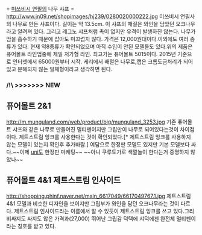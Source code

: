
{{{Insert non-formatted text here}}}= [[미쓰비시 연필]]의 나무 샤프 =
http://www.jn09.net/shopimages/hj239/0280020000222.jpg
미쓰비시 연필사의 나무로 만든 샤프이다. 길이는 약 13.5cm. 이 샤프의 재질은 와인을 담았던 오크나무라고 알려져 있다. 그리고 레그노 샤프처럼 촉이 없지만 유격이 발생하진 않는다. 나무가 땀을 흡수하기 때문에 잡아도 미끄럽지 않다. 가격은 12,000원대이다.이외에도 여러 종류가 있다. 현재 약8종류가 확인되었으며 아직 수입이 안된 모델들도 있다.위의 제품은 퓨어몰트 라인업중에 제일 저가형 라인. 최고가는 퓨어몰트 5015이다. 2015년 기준으로 인터넷에서 65000원부터 시작. 케리에서 배럴은 나무로,캡은 크롬도금처리가 되어 있고 분해되지 않는 일체형이라고 생각하면 된다. 
=== /!\ >>>>>>> NEW ===
== 퓨어몰트 2&1 ==
http://m.munguland.com/web/product/big/munguland_3253.jpg
기존 퓨어몰트 샤프와 같은 나무로 만들어진 멀티펜이지만 그립만이 나무로 되어있다는것이 차이점이다. 제트스트림 잉크를 사용한다는 것이 확인되었다.[* 제트스트림 잉크를 사용하지 않는 모델이 있는지 확인후 추가바람.] 여담으로 한정판 모델도 있지만 기본 모델보다 싸다.~~이제 [[uni]]도 한정판 마케팅~~ ~~아니 쿠루토가로 색깔놀이 한다는거 증명하지 않았나~~
== 퓨어몰트 4&1 제트스트림 인사이드 ==
http://shopping.phinf.naver.net/main_6617049/6617049767.1.jpg
제트스트림 4&1 모델과 비슷한 디자인을 보이지만 그립부가 와인을 담던 오크나무라는 것이 다르다. 제트스트림 인사이드라는 이름에서 알 수 있듯이 제트스트림 잉크를 쓰고 있다.그리 비싸지도 싸지도 않은 가격과(27,000) 뛰어난 그립감 덕택에 샤덕에겐 완전체 멀티펜이라는 칭호를 받고 있다. 
